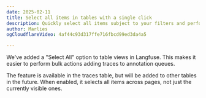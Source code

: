 ```yaml
---
date: 2025-02-11
title: Select all items in tables with a single click
description: Quickly select all items subject to your filters and perform actions on them. 
author: Marlies
ogCloudflareVideo: 4af44c93d317ffe716fbcd99ed3da4a5

---
```



<ChangelogHeader />

We've added a "Select All" option to table views in Langfuse. This makes it easier to perform bulk actions adding traces to annotation queues.

The feature is available in the traces table, but will be added to other tables in the future. When enabled, it selects all items across pages, not just the currently visible ones.
